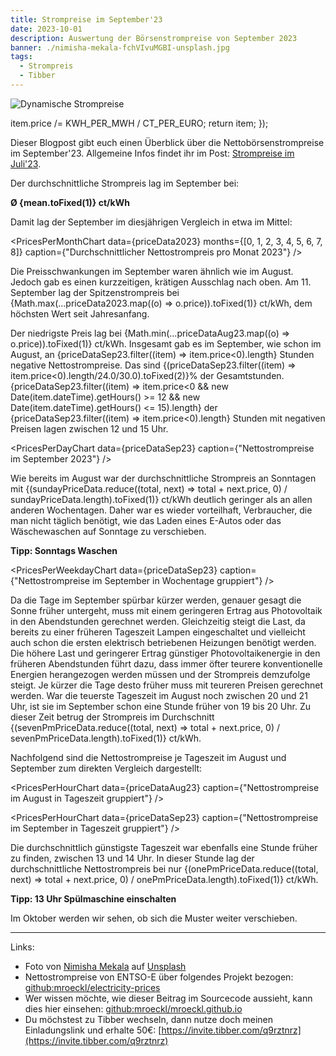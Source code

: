 ```yaml
---
title: Strompreise im September'23
date: 2023-10-01
description: Auswertung der Börsenstrompreise von September 2023
banner: ./nimisha-mekala-fchVIvuMGBI-unsplash.jpg
tags:
  - Strompreis
  - Tibber
---
```


![Dynamische Strompreise](./nimisha-mekala-fchVIvuMGBI-unsplash.jpg)


  item.price /= KWH_PER_MWH / CT_PER_EURO;
  return item;
});


Dieser Blogpost gibt euch einen Überblick über die Nettobörsenstrompreise im September'23.
Allgemeine Infos findet ihr im Post: [Strompreise im Juli'23](./strompreise-im-juli-23).

Der durchschnittliche Strompreis lag im September bei:

<p style={{ textAlign: "center" }}>
  <b>&#216; {mean.toFixed(1)} ct/kWh</b>
</p>

Damit lag der September im diesjährigen Vergleich in etwa im Mittel:

<PricesPerMonthChart
  data={priceData2023}
  months={[0, 1, 2, 3, 4, 5, 6, 7, 8]}
  caption={"Durchschnittlicher Nettostrompreis pro Monat 2023"}
/>

Die Preisschwankungen im September waren ähnlich wie im August.
Jedoch gab es einen kurzzeitigen, krätigen Ausschlag nach oben.
Am 11. September lag der Spitzenstrompreis bei {Math.max(...priceData2023.map((o) => o.price)).toFixed(1)} ct/kWh, dem höchsten Wert seit Jahresanfang.

Der niedrigste Preis lag bei {Math.min(...priceDataAug23.map((o) => o.price)).toFixed(1)} ct/kWh.
Insgesamt gab es im September, wie schon im August, an {priceDataSep23.filter((item) => item.price<0).length} Stunden negative Nettostrompreise.
Das sind {(priceDataSep23.filter((item) => item.price<0).length/24.0/30.0).toFixed(2)}% der Gesamtstunden.
{priceDataSep23.filter((item) => item.price<0 && new Date(item.dateTime).getHours() >= 12 && new Date(item.dateTime).getHours() <= 15).length} der {priceDataSep23.filter((item) => item.price<0).length} Stunden mit negativen Preisen lagen zwischen 12 und 15 Uhr.

<PricesPerDayChart data={priceDataSep23} caption={"Nettostrompreise im September 2023"} />


Wie bereits im August war der durchschnittliche Strompreis an Sonntagen mit {(sundayPriceData.reduce((total, next) => total + next.price, 0) / sundayPriceData.length).toFixed(1)} ct/kWh deutlich geringer als an allen anderen Wochentagen.
Daher war es wieder vorteilhaft, Verbraucher, die man nicht täglich benötigt, wie das Laden eines E-Autos oder das Wäschewaschen auf Sonntage zu verschieben.

<p style={{ textAlign: "center", border: "2px solid lightblue" }}>
  <b>Tipp: Sonntags Waschen</b>
</p>

<PricesPerWeekdayChart data={priceDataSep23} caption={"Nettostrompreise im September in Wochentage gruppiert"} />


Da die Tage im September spürbar kürzer werden, genauer gesagt die Sonne früher untergeht, muss mit einem geringeren Ertrag aus Photovoltaik in den Abendstunden gerechnet werden.
Gleichzeitig steigt die Last, da bereits zu einer früheren Tageszeit Lampen eingeschaltet und vielleicht auch schon die ersten elektrisch betriebenen Heizungen benötigt werden.
Die höhere Last und geringerer Ertrag günstiger Photovoltaikenergie in den früheren Abendstunden führt dazu, dass immer öfter teurere konventionelle Energien herangezogen werden müssen und der Strompreis demzufolge steigt.
Je kürzer die Tage desto früher muss mit teureren Preisen gerechnet werden.
War die teuerste Tageszeit im August noch zwischen 20 und 21 Uhr, ist sie im September schon eine Stunde früher von 19 bis 20 Uhr.
Zu dieser Zeit betrug der Strompreis im Durchschnitt {(sevenPmPriceData.reduce((total, next) => total + next.price, 0) / sevenPmPriceData.length).toFixed(1)} ct/kWh.

Nachfolgend sind die Nettostrompreise je Tageszeit im August und September zum direkten Vergleich dargestellt:

<PricesPerHourChart data={priceDataAug23} caption={"Nettostrompreise im August in Tageszeit gruppiert"} />

<PricesPerHourChart data={priceDataSep23} caption={"Nettostrompreise im September in Tageszeit gruppiert"} />


Die durchschnittlich günstigste Tageszeit war ebenfalls eine Stunde früher zu finden, zwischen 13 und 14 Uhr.
In dieser Stunde lag der durchschnittliche Nettostrompreis bei nur {(onePmPriceData.reduce((total, next) => total + next.price, 0) / onePmPriceData.length).toFixed(1)} ct/kWh.

<p style={{ textAlign: "center", border: "2px solid lightblue" }}>
  <b>Tipp: 13 Uhr Spülmaschine einschalten</b>
</p>

Im Oktober werden wir sehen, ob sich die Muster weiter verschieben.

---

Links:

- Foto von [Nimisha Mekala](https://unsplash.com/de/@nimisha_mekala?utm_source=unsplash&utm_medium=referral&utm_content=creditCopyText) auf [Unsplash](https://unsplash.com/de/fotos/fchVIvuMGBI?utm_source=unsplash&utm_medium=referral&utm_content=creditCopyText)
- Nettostrompreise von ENTSO-E über folgendes Projekt bezogen: [github:mroeckl/electricity-prices](https://github.com/mroeckl/electricity-prices)
- Wer wissen möchte, wie dieser Beitrag im Sourcecode aussieht, kann dies hier einsehen: [github:mroeckl/mroeckl.github.io](https://github.com/mroeckl/mroeckl.github.io/tree/master/content/posts/2023/08/30)
- Du möchstest zu Tibber wechseln, dann nutze doch meinen Einladungslink und erhalte 50€: [https://invite.tibber.com/q9rztnrz](https://invite.tibber.com/q9rztnrz)
